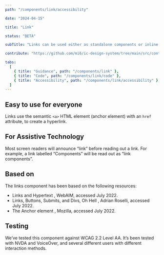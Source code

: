 ```yaml
---
path: "/components/link/accessibility"

date: "2024-04-15"

title: "Link"

status: "BETA"

subTitle: "Links can be used either as standalone components or inline with text."

contribute: "https://github.com/mi6/ic-design-system/tree/main/src/content/structured/components/link"

tabs:
  [
    { title: "Guidance", path: "/components/link" },
    { title: "Code", path: "/components/link/code" },
    { title: "Accessibility", path: "/components/link/accessibility" },
  ]
---
```


## Easy to use for everyone

Links use the semantic `<a>` HTML element (anchor element) with an `href` attribute, to create a hyperlink.

## For Assistive Technology

Most screen readers will announce “link” before reading out a link. For example, a link labelled “Components” will be read out as “link components”.

## Based on

The links component has been based on the following resources:

<ul>
  <li>
    <ic-link
      target="_blank"
      href="https://webaim.org/techniques/hypertext/"
      rel="noreferer noopener nofollow"
    >
      Links and Hypertext
    </ic-link>
    , WebAIM, accessed July 2022.
  </li>
  <li>
    <ic-link
      target="_blank"
      href="https://adrianroselli.com/2016/01/links-buttons-submits-and-divs-oh-hell.html"
      rel="noreferer noopener nofollow"
    >
      Links, Buttons, Submits, and Divs, Oh Hell
    </ic-link>
    , Adrian Roselli, accessed July 2022.
  </li>
  <li>
    <ic-link
      target="_blank"
      href="https://developer.mozilla.org/en-US/docs/Web/HTML/Element/a#accessibility"
      rel="noreferer noopener nofollow"
    >
      The Anchor element
    </ic-link>
    , Mozilla, accessed July 2022.
  </li>
</ul>

## Testing

We’ve tested this component against WCAG 2.2 Level AA. It’s been tested with NVDA and VoiceOver, and several different users with different interaction methods.

